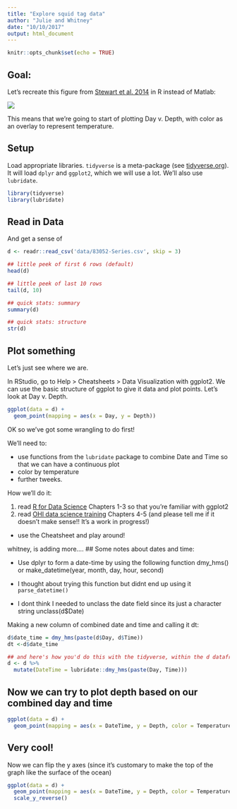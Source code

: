 ```yaml
---
title: "Explore squid tag data"
author: "Julie and Whitney"
date: "10/10/2017"
output: html_document
---
```


```r
knitr::opts_chunk$set(echo = TRUE)
```

## Goal: 

Let's recreate this figure from [Stewart et al. 2014](http://www.sciencedirect.com/science/article/pii/S0967064512000860) in R instead of Matlab: 

![](figures/Stewart_et_al_2014_fig3.png)

This means that we're going to start of plotting Day v. Depth, with color as an overlay to represent temperature. 

## Setup

Load appropriate libraries. `tidyverse` is a meta-package (see [tidyverse.org](https://www.tidyverse.org/)). It will load `dplyr` and `ggplot2`, which we will use a lot. We'll also use `lubridate`.

```r
library(tidyverse)
library(lubridate)
```


## Read in Data

And get a sense of 
```r
d <- readr::read_csv('data/83052-Series.csv', skip = 3)

## little peek of first 6 rows (default)
head(d)

## little peek of last 10 rows 
tail(d, 10)

## quick stats: summary
summary(d)

## quick stats: structure
str(d)
```


## Plot something

Let's just see where we are. 

In RStudio, go to Help > Cheatsheets > Data Visualization with ggplot2. We can use the basic structure of ggplot to give it data and plot points. Let's look at Day v. Depth. 

```r
ggplot(data = d) +
  geom_point(mapping = aes(x = Day, y = Depth))
```

OK so we've got some wrangling to do first!

We'll need to: 

- use functions from the `lubridate` package to combine Date and Time so that we can have a continuous plot
- color by temperature
- further tweeks. 

How we'll do it: 

1. read [R for Data Science](http://r4ds.had.co.nz) Chapters 1-3 so that you're familiar with ggplot2
1. read [OHI data science training](http://ohi-science.org/data-science-training/github-rstudio.html) Chapters 4-5 (and please tell me if it doesn't make sense!! It's a work in progress!)
- use the Cheatsheet and play around!

whitney, is adding more....
## Some notes about dates and time:

- Use dplyr to form a date-time by using the following function dmy_hms() or make_datetime(year, month, day, hour, second)

- I thought about trying this function but didnt end up using it 
`parse_datetime()`

- I dont think I needed to unclass the date field since its just a character string
unclass(d$Date)

Making a new column of combined date and time and calling it dt:

```r
d$date_time = dmy_hms(paste(d$Day, d$Time))
dt <-d$date_time

## and here's how you'd do this with the tidyverse, within the d dataframe:
d <- d %>%
  mutate(DateTime = lubridate::dmy_hms(paste(Day, Time)))
```

## Now we can try to plot depth based on our combined day and time

```r
ggplot(data = d) +
  geom_point(mapping = aes(x = DateTime, y = Depth, color = Temperature))
```

## Very cool! 
Now we can flip the y axes (since it's customary to make the top of the graph like the surface of the ocean)
```r
ggplot(data = d) +
  geom_point(mapping = aes(x = DateTime, y = Depth, color = Temperature)) +
  scale_y_reverse()
```

